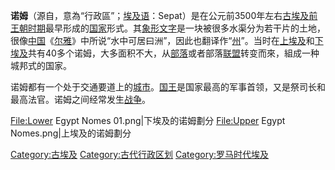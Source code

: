 {{Hiero|诺姆|<hiero>N24:X1*Z1</hiero><br/>Sepat<br/>''Sp3t''|align=right|era=egypt}}
'''诺姆'''（源自{{lang-el|Νομός}}，意為“行政區”；[[埃及语|埃及语]]：Sepat）是在公元前3500年左右[[古埃及|古埃及]][[前王朝时期|前王朝时期]]最早形成的[[国家|国家]]形式。其[[象形文字|象形文字]]是一块被很多水渠分为若干片的土地，很像[[中国|中国]]《[[尔雅|尔雅]]》中所说“水中可居曰洲”，因此也翻译作“[[州|州]]”。当时在[[上埃及|上埃及]]和[[下埃及|下埃及]]共有40多个诺姆，大多面积不大，从[[部落|部落]]或者部落[[联盟|联盟]]转变而來，組成一种城邦式的国家。

诺姆都有一个处于交通要道上的[[城市|城市]]。[[国王|国王]]是国家最高的军事首领，又是祭司长和最高法官。诺姆之间经常发生[[战争|战争]]。
<gallery>
File:Lower Egypt Nomes 01.png|下埃及的诺姆劃分
File:Upper Egypt Nomes.png|上埃及的诺姆劃分
</gallery>
[[Category:古埃及|Category:古埃及]]
[[Category:古代行政区划|Category:古代行政区划]]
[[Category:罗马时代埃及|Category:罗马时代埃及]]